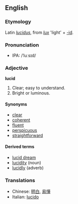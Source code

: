 ==English==
===Etymology===
Latin ''[[lucidus]]'', from ''[[lux]]'' 'light' + [[-id]].
===Pronunciation===
*IPA: /ˈluːsɪd/
===Adjective===
'''lucid'''
# Clear; easy to understand.
# Bright or luminous.

====Synonyms====
*[[clear]]
*[[coherent]]
*[[fluent]]
*[[perspicuous]]
*[[straightforward]]

====Derived terms====
*[[lucid dream]]
*[[lucidity]] (noun)
*[[lucidly]] (adverb)

===Translations===
*Chinese: [[明白]], [[易懂]]
*Italian: [[lucido]]